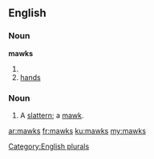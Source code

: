 ==English==

===Noun===
'''mawks'''

# {{plural of|mawk}}
# [[hand]]s <!--no singular form-->

===Noun===
{{en-noun|es}}

# {{context|UK|dialect}} A [[slattern]]; a [[mawk]].

{{Webster 1913}}

[[Category:English plurals]]

[[ar:mawks]]
[[fr:mawks]]
[[ku:mawks]]
[[my:mawks]]
